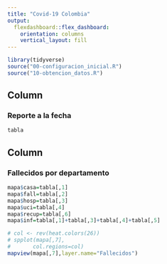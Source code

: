 ```yaml
---
title: "Covid-19 Colombia"
output: 
  flexdashboard::flex_dashboard:
    orientation: columns
    vertical_layout: fill
---
```


```r
library(tidyverse)
source("00-configuracion_inicial.R")
source("10-obtencion_datos.R")
```

Column {data-width=600}
-----------------------------------------------------------------------

### Reporte a la fecha

```r
tabla
```

Column {data-width=650} 
-----------------------------------------------------------------------

### Fallecidos por departamento 

```r
mapa$casa=tabla[,1]
mapa$fall=tabla[,2]
mapa$hosp=tabla[,3]
mapa$uci=tabla[,4]
mapa$recup=tabla[,6]
mapa$inf=tabla[,1]+tabla[,3]+tabla[,4]+tabla[,5]

# col <- rev(heat.colors(26))
# spplot(mapa[,7],
#       col.regions=col)
mapview(mapa[,7],layer.name="Fallecidos")


```
